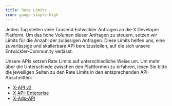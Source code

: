 ```yaml
---
title: Rate Limits
icon: gauge-simple-high
---
```


Jeden Tag stellen viele Tausend Entwickler Anfragen an die X Developer Platform. Um das hohe Volumen dieser Anfragen zu steuern, setzen wir Limits für die Anzahl der zulässigen Anfragen. Diese Limits helfen uns, eine zuverlässige und skalierbare API bereitzustellen, auf die sich unsere Entwickler-Community verlässt.

Unsere APIs setzen Rate Limits auf unterschiedliche Weise um. Um mehr über die Unterschiede zwischen den Plattformen zu erfahren, lesen Sie bitte die jeweiligen Seiten zu den Rate Limits in den entsprechenden API-Abschnitten:

- [X-API v2](/de/x-api/fundamentals/rate-limits)
- [X API: Enterprise](/de/x-api/enterprise-gnip-2.0/fundamentals/rate-limits)
- [X-Ads-API](/de/x-ads-api/fundamentals/rate-limiting)